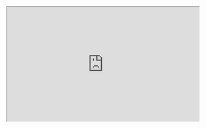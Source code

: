 <iframe
  src="https://app.dashcam.io/replay/6866b26c07fd82bc6701f6a5?share=p5XLOhNUkE7FcGi2Nu2pZQ&embed=true&timestamp=90000&playbackRate=5"
  width="100%"
  height="300"
/>
